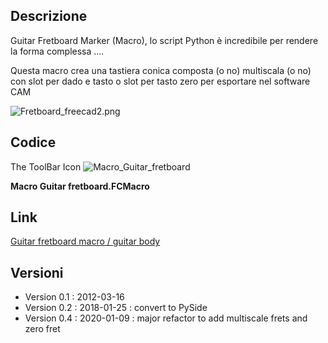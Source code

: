 <languages/>
{{Macro/it
|Name=Macro Guitar fretboard
|Icon=Macro_Guitar_fretboard.png
|Translate=Tastiera per chitarra
|Description=Crea una tastiera per chitarra.
|Author=ryback08
|Version=0.3
|Date=2019-07-03
|FCVersion=Tutte
|Download=[https://www.freecadweb.org/wiki/images/b/be/Macro_Guitar_fretboard.png ToolBar Icon]
|SeeAlso=[[Macro_Guitar_Nut|Macro_Guitar_Nut]] [[Image:Macro_Guitar_Nut.png|24px]]
}}

<span id="Description"></span>
==Descrizione==

Guitar Fretboard Marker (Macro), lo script Python è incredibile per rendere la forma complessa ....

Questa macro crea una tastiera conica composta (o no) multiscala (o no) con slot per dado e tasto o slot per tasto zero per esportare nel software CAM

[[File:Fretboard_freecad2.png]]
{{clear}}

<span id="Script"></span>
==Codice==

The ToolBar Icon [[File:Macro Guitar fretboard.png|Macro_Guitar_fretboard]]

'''Macro Guitar fretboard.FCMacro'''

{{MacroCode|code=
# -*- coding: utf-8 -*-

# Form implementation generated from reading ui file 'dialog.ui'
#
# Created: Sat Jan 14 00:33:37 2012
#      by: PyQt4 UI code generator 4.9
#      
# WARNING! All changes made in this file will be lost!
#
#
###################################### FREECAD Macro - Draw fretboard guitar #############################################
# ressource :                                                                                                            #
# Freecad dialog creation : http://sourceforge.net/apps/mediawiki/free-cad/index.php?title=Dialog_creation               #
# Topological data scripting : http://sourceforge.net/apps/mediawiki/free-cad/index.php?title=Topological_data_scripting #
# Fret slot theory : http://www.jpbourgeois.org/guitar/frets.htm                                                         #
#                                                                                                                        #
# For personal use only and / or non-profit use                                                                          #
# (C)2012 By LEPINE Florent                                                                                              #
# (C)2020 By Jeff Siddall                                                                                                #
# V0.1  -  2012/03/18                                                                                                    #
# V0.2  -  2018/01/25 : PySide                                                                                           #
# V0.3  -  2019/07/03 : Adaptation for 0.18                                                                              #
# V0.4  -  2020/01/08 : Major refactor to add multiscale frets and zerofret (Jeff Siddall)                               #
# Special thanks to FreeCAD team                                                                                         #
#                                                                                                                        #
##########################################################################################################################
#                                                                                                                        #
#  ### English ###                                                                                                       #
#  This macro creates a conical compound (or not) multiscale (or not) fretboard with nut and fret slot to export to      #
#  CAM software                                                                                                          #
#                                                                                                                        #
#  ### Francais ###                                                                                                      #
#  Cette macro creer une touche a radius progressif (ou pas) avec les defonces du sillet et l'emplacement des frettes    #
#  afin d'etre exporter dans un module de parcourt d'outil CAM                                                           #
#                                                                                                                        #
##########################################################################################################################
#                                                                                                                        #
#  ### Extra Notes ###                                                                                                   #
#  All Y-axis measurements are relative to fretboard centerline                                                          #
#  Origin is middle of nut/zero fret                                                                                     #
#                                                                                                                        #
##########################################################################################################################



from PySide import QtCore, QtGui
import FreeCAD, Part, math
from FreeCAD import Base, Vector

try:
    _fromUtf8 = QtCore.QString.fromUtf8
except AttributeError:
    _fromUtf8 = lambda s: s



   ################################################################################################
   #########                                begin functions                                ########
   ################################################################################################

# Function to return the X-value for a given fret
def fretx(fret, scalelen, offset):
    xvalue = (scalelen * (1 - (0.5 ** (float(fret) / 12)))) + offset

    return(xvalue)


# Function to return the neck edge Y-value for a given X value
def edgey(xvalue, nutwidth, edgetan):
    yvalue = (xvalue * edgetan) + (nutwidth / 2)

    return(yvalue)


# Function to return the fret X-axis crossing value for a given fret
def fretxcross(fret, scalelen1, scalelen2, perpscalediff):
    offset = perpscalediff / 2
    fret1x = fretx(fret, scalelen1, offset)   
    fret2x = fretx(fret, scalelen2, -offset)
    xcross = (fret1x + fret2x) / 2

    return(xcross)


# Function to return the fret angle tangent for a given fret
def frettan(fret, scalelen1, scalelen2, perpscalediff, nutwidth, edgetan):
    offset = perpscalediff / 2
    fret1x = fretx(fret, scalelen1, offset)   
    fret2x = fretx(fret, scalelen2, -offset)
    tanval = (fret2x - fret1x) / (nutwidth + (edgetan * (fret2x + fret1x)))

    return(tanval)



   ################################################################################################
   ######### begin of dialog box definition / debut de la definition de la boite de dialogue ######
   ################################################################################################


class Ui_Dialog(object):
    def setupUi(self, Dialog):
        Dialog.setObjectName(_fromUtf8("Dialog"))
        Dialog.resize(600, 491)
        self.label_zerofret = QtGui.QLabel(Dialog)
        self.label_zerofret.setGeometry(QtCore.QRect(10, 10, 431, 24))
        self.label_zerofret.setToolTip(_fromUtf8("Use a zero fret instead of a nut when checked"))
        self.label_zerofret.setWhatsThis(_fromUtf8(""))
        self.label_zerofret.setObjectName(_fromUtf8("label_zerofret"))
        self.checkBox_zerofret = QtGui.QCheckBox(Dialog)
        self.checkBox_zerofret.setGeometry(QtCore.QRect(460, 10, 51, 24))
        self.checkBox_zerofret.setWhatsThis(_fromUtf8(""))
        self.checkBox_zerofret.setObjectName(_fromUtf8("checkBox_zerofret"))
        self.label_scalelen1 = QtGui.QLabel(Dialog)
        self.label_scalelen1.setGeometry(QtCore.QRect(10, 30, 431, 24))
        self.label_scalelen1.setToolTip(_fromUtf8(""))
        self.label_scalelen1.setWhatsThis(_fromUtf8(""))
        self.label_scalelen1.setObjectName(_fromUtf8("label_scalelen1"))
        self.lineEdit_scalelen1 = QtGui.QLineEdit(Dialog)
        self.lineEdit_scalelen1.setGeometry(QtCore.QRect(460, 30, 51, 24))
        self.lineEdit_scalelen1.setWhatsThis(_fromUtf8(""))
        self.lineEdit_scalelen1.setObjectName(_fromUtf8("lineEdit_scalelen1"))
        self.label_scalelen2 = QtGui.QLabel(Dialog)
        self.label_scalelen2.setGeometry(QtCore.QRect(10, 50, 431, 24))
        self.label_scalelen2.setToolTip(_fromUtf8(""))
        self.label_scalelen2.setWhatsThis(_fromUtf8(""))
        self.label_scalelen2.setObjectName(_fromUtf8("label_scalelen2"))
        self.lineEdit_scalelen2 = QtGui.QLineEdit(Dialog)
        self.lineEdit_scalelen2.setGeometry(QtCore.QRect(460, 50, 51, 24))
        self.lineEdit_scalelen2.setWhatsThis(_fromUtf8(""))
        self.lineEdit_scalelen2.setObjectName(_fromUtf8("lineEdit_scalelen2"))
        self.label_nutwidth = QtGui.QLabel(Dialog)
        self.label_nutwidth.setGeometry(QtCore.QRect(10, 130, 431, 24))
        self.label_nutwidth.setToolTip(_fromUtf8("Width of center of outside strings measured perpendicular to the neck where the middle of the nut/zero fret crosses the neck centerline."))
        self.label_nutwidth.setObjectName(_fromUtf8("label_nutwidth"))
        self.lineEdit_nutwidth = QtGui.QLineEdit(Dialog)
        self.lineEdit_nutwidth.setGeometry(QtCore.QRect(460, 130, 51, 24))
        self.lineEdit_nutwidth.setObjectName(_fromUtf8("lineEdit_nutwidth"))
        self.lineEdit_nutradius = QtGui.QLineEdit(Dialog)
        self.lineEdit_nutradius.setGeometry(QtCore.QRect(460, 190, 51, 24))
        self.lineEdit_nutradius.setObjectName(_fromUtf8("lineEdit_nutradius"))
        self.label_nutradius = QtGui.QLabel(Dialog)
        self.label_nutradius.setGeometry(QtCore.QRect(10, 190, 431, 24))
        self.label_nutradius.setToolTip(_fromUtf8("Measured where the middle of the nut/zero fret crosses the neck centerline.  To convert to mm from inches multiply by 25.4.  Ex: 7.5 in = 191 mm."))
        self.label_nutradius.setObjectName(_fromUtf8("label_nutradius"))
        self.lineEdit_perpfret = QtGui.QLineEdit(Dialog)
        self.lineEdit_perpfret.setGeometry(QtCore.QRect(460, 110, 51, 24))
        self.lineEdit_perpfret.setObjectName(_fromUtf8("lineEdit_perpfret"))
        self.label_perpfret = QtGui.QLabel(Dialog)
        self.label_perpfret.setGeometry(QtCore.QRect(10, 110, 431, 24))
        self.label_perpfret.setToolTip(_fromUtf8(""))
        self.label_perpfret.setObjectName(_fromUtf8("label_perpfret"))
        self.lineEdit_bridgewidth = QtGui.QLineEdit(Dialog)
        self.lineEdit_bridgewidth.setGeometry(QtCore.QRect(460, 150, 51, 24))
        self.lineEdit_bridgewidth.setObjectName(_fromUtf8("lineEdit_bridgewidth"))
        self.label_bridgewidth = QtGui.QLabel(Dialog)
        self.label_bridgewidth.setGeometry(QtCore.QRect(10, 150, 431, 24))
        self.label_bridgewidth.setToolTip(_fromUtf8("Width of center of outside strings measured perpendicular to the neck where the middle of the bridge crosses the neck centerline at the saddles."))
        self.label_bridgewidth.setObjectName(_fromUtf8("label_bridgewidth"))
        self.lineEdit_bridgeradius = QtGui.QLineEdit(Dialog)
        self.lineEdit_bridgeradius.setGeometry(QtCore.QRect(460, 210, 51, 24))
        self.lineEdit_bridgeradius.setObjectName(_fromUtf8("lineEdit_bridgeradius"))
        self.label_bridgeradius = QtGui.QLabel(Dialog)
        self.label_bridgeradius.setGeometry(QtCore.QRect(10, 210, 431, 24))
        self.label_bridgeradius.setToolTip(_fromUtf8("Measured at neck centerline at saddles. To convert to mm from inches multiply by 25.4.  Ex: 25 in = 635 mm."))
        self.label_bridgeradius.setObjectName(_fromUtf8("label_bridgeradius"))
        self.label_thicknessboard = QtGui.QLabel(Dialog)
        self.label_thicknessboard.setGeometry(QtCore.QRect(10, 90, 431, 24))
        self.label_thicknessboard.setToolTip(_fromUtf8(""))
        self.label_thicknessboard.setObjectName(_fromUtf8("label_thicknessboard"))
        self.lineEdit_thicknessboard = QtGui.QLineEdit(Dialog)
        self.lineEdit_thicknessboard.setGeometry(QtCore.QRect(460, 90, 51, 24))
        self.lineEdit_thicknessboard.setObjectName(_fromUtf8("lineEdit_thicknessboard"))
        self.label_nfret = QtGui.QLabel(Dialog)
        self.label_nfret.setGeometry(QtCore.QRect(10, 70, 431, 24))
        self.label_nfret.setToolTip(_fromUtf8(""))
        self.label_nfret.setObjectName(_fromUtf8("label_nfret"))
        self.lineEdit_nfret = QtGui.QLineEdit(Dialog)
        self.lineEdit_nfret.setGeometry(QtCore.QRect(460, 70, 51, 24))
        self.lineEdit_nfret.setObjectName(_fromUtf8("lineEdit_nfret"))
        self.label_fretslotdepth = QtGui.QLabel(Dialog)
        self.label_fretslotdepth.setGeometry(QtCore.QRect(10, 270, 431, 24))
        self.label_fretslotdepth.setToolTip(_fromUtf8(""))
        self.label_fretslotdepth.setObjectName(_fromUtf8("label_fretslotdepth"))
        self.lineEdit_fretslotdepth = QtGui.QLineEdit(Dialog)
        self.lineEdit_fretslotdepth.setGeometry(QtCore.QRect(460, 270, 51, 24))
        self.lineEdit_fretslotdepth.setObjectName(_fromUtf8("lineEdit_fretslotdepth"))
        self.lineEdit_fretslotwidth = QtGui.QLineEdit(Dialog)
        self.lineEdit_fretslotwidth.setGeometry(QtCore.QRect(460, 290, 51, 24))
        self.lineEdit_fretslotwidth.setObjectName(_fromUtf8("lineEdit_fretslotwidth"))
        self.label_fretslotwidth = QtGui.QLabel(Dialog)
        self.label_fretslotwidth.setGeometry(QtCore.QRect(10, 290, 431, 24))
        self.label_fretslotwidth.setToolTip(_fromUtf8(""))
        self.label_fretslotwidth.setObjectName(_fromUtf8("label_fretslotwidth"))
        self.label_fretslotmargin = QtGui.QLabel(Dialog)
        self.label_fretslotmargin.setGeometry(QtCore.QRect(10, 310, 431, 24))
        self.label_fretslotmargin.setToolTip(_fromUtf8(""))
        self.label_fretslotmargin.setObjectName(_fromUtf8("label_fretslotmargin"))
        self.lineEdit_fretslotmargin = QtGui.QLineEdit(Dialog)
        self.lineEdit_fretslotmargin.setGeometry(QtCore.QRect(460, 310, 51, 24))
        self.lineEdit_fretslotmargin.setObjectName(_fromUtf8("lineEdit_fretslotmargin"))
        self.label_nutslotwidth = QtGui.QLabel(Dialog)
        self.label_nutslotwidth.setGeometry(QtCore.QRect(10, 350, 431, 24))
        self.label_nutslotwidth.setToolTip(_fromUtf8("Nut thickness.  Not used when zerofret is selected."))
        self.label_nutslotwidth.setObjectName(_fromUtf8("label_nutslotwidth"))
        self.lineEdit_nutslotwidth = QtGui.QLineEdit(Dialog)
        self.lineEdit_nutslotwidth.setGeometry(QtCore.QRect(460, 350, 51, 24))
        self.lineEdit_nutslotwidth.setObjectName(_fromUtf8("lineEdit_nutslotwidth"))
        self.label_nutslotdepth = QtGui.QLabel(Dialog)
        self.label_nutslotdepth.setGeometry(QtCore.QRect(10, 370, 431, 24))
        self.label_nutslotdepth.setToolTip(_fromUtf8("Bottom of nut slot is flat"))
        self.label_nutslotdepth.setObjectName(_fromUtf8("label_nutslotdepth"))
        self.lineEdit_nutslotdepth = QtGui.QLineEdit(Dialog)
        self.lineEdit_nutslotdepth.setGeometry(QtCore.QRect(460, 370, 51, 24))
        self.lineEdit_nutslotdepth.setObjectName(_fromUtf8("lineEdit_nutslotdepth"))
        self.lineEdit_lastfretlen = QtGui.QLineEdit(Dialog)
        self.lineEdit_lastfretlen.setGeometry(QtCore.QRect(460, 170, 51, 24))
        self.lineEdit_lastfretlen.setObjectName(_fromUtf8("lineEdit_lastfretlen"))
        self.label_lastfretlen = QtGui.QLabel(Dialog)
        self.label_lastfretlen.setGeometry(QtCore.QRect(10, 170, 431, 24))
        self.label_lastfretlen.setToolTip(_fromUtf8(""))
        self.label_lastfretlen.setObjectName(_fromUtf8("label_lastfretlen"))
        self.lineEdit_lengthbeforenut = QtGui.QLineEdit(Dialog)
        self.lineEdit_lengthbeforenut.setGeometry(QtCore.QRect(460, 390, 51, 24))
        self.lineEdit_lengthbeforenut.setObjectName(_fromUtf8("lineEdit_lengthbeforenut"))
        self.label_lengthbeforenut = QtGui.QLabel(Dialog)
        self.label_lengthbeforenut.setGeometry(QtCore.QRect(10, 390, 431, 24))
        self.label_lengthbeforenut.setToolTip(_fromUtf8(""))
        self.label_lengthbeforenut.setObjectName(_fromUtf8("label_lengthbeforenut"))
        self.label_stringmargin1 = QtGui.QLabel(Dialog)
        self.label_stringmargin1.setGeometry(QtCore.QRect(10, 230, 431, 24))
        self.label_stringmargin1.setToolTip(_fromUtf8("Distance from edge of fretboard measured perpendicular to neck centerline for scale length 1"))
        self.label_stringmargin1.setObjectName(_fromUtf8("label_stringmargin1"))
        self.lineEdit_stringmargin1 = QtGui.QLineEdit(Dialog)
        self.lineEdit_stringmargin1.setGeometry(QtCore.QRect(460, 230, 51, 24))
        self.lineEdit_stringmargin1.setObjectName(_fromUtf8("lineEdit_stringmargin1"))
        self.label_stringmargin2 = QtGui.QLabel(Dialog)
        self.label_stringmargin2.setGeometry(QtCore.QRect(10, 250, 431, 24))
        self.label_stringmargin2.setToolTip(_fromUtf8("Distance from edge of fretboard measured perpendicular to neck centerline for scale length 2"))
        self.label_stringmargin2.setObjectName(_fromUtf8("label_stringmargin2"))
        self.lineEdit_stringmargin2 = QtGui.QLineEdit(Dialog)
        self.lineEdit_stringmargin2.setGeometry(QtCore.QRect(460, 250, 51, 24))
        self.lineEdit_stringmargin2.setObjectName(_fromUtf8("lineEdit_stringmargin2"))
        self.OK = QtGui.QPushButton(Dialog)
        self.OK.setGeometry(QtCore.QRect(263, 450, 75, 32))
        self.OK.setObjectName(_fromUtf8("OK"))
        self.label_mm_01 = QtGui.QLabel(Dialog)
        self.label_mm_01.setGeometry(QtCore.QRect(520, 30, 30, 24))
        self.label_mm_01.setToolTip(_fromUtf8(""))
        self.label_mm_01.setWhatsThis(_fromUtf8(""))
        self.label_mm_01.setObjectName(_fromUtf8("label_mm_01"))
        self.label_mm_02 = QtGui.QLabel(Dialog)
        self.label_mm_02.setGeometry(QtCore.QRect(520, 90, 30, 24))
        self.label_mm_02.setToolTip(_fromUtf8(""))
        self.label_mm_02.setWhatsThis(_fromUtf8(""))
        self.label_mm_02.setObjectName(_fromUtf8("label_mm_02"))
        self.label_mm_03 = QtGui.QLabel(Dialog)
        self.label_mm_03.setGeometry(QtCore.QRect(520, 170, 30, 24))
        self.label_mm_03.setToolTip(_fromUtf8(""))
        self.label_mm_03.setWhatsThis(_fromUtf8(""))
        self.label_mm_03.setObjectName(_fromUtf8("label_mm_03"))
        self.label_mm_04 = QtGui.QLabel(Dialog)
        self.label_mm_04.setGeometry(QtCore.QRect(520, 130, 30, 24))
        self.label_mm_04.setToolTip(_fromUtf8(""))
        self.label_mm_04.setWhatsThis(_fromUtf8(""))
        self.label_mm_04.setObjectName(_fromUtf8("label_mm_04"))
        self.label_mm_05 = QtGui.QLabel(Dialog)
        self.label_mm_05.setGeometry(QtCore.QRect(520, 270, 30, 24))
        self.label_mm_05.setToolTip(_fromUtf8(""))
        self.label_mm_05.setWhatsThis(_fromUtf8(""))
        self.label_mm_05.setObjectName(_fromUtf8("label_mm_05"))
        self.label_mm_06 = QtGui.QLabel(Dialog)
        self.label_mm_06.setGeometry(QtCore.QRect(520, 290, 30, 24))
        self.label_mm_06.setToolTip(_fromUtf8(""))
        self.label_mm_06.setWhatsThis(_fromUtf8(""))
        self.label_mm_06.setObjectName(_fromUtf8("label_mm_06"))
        self.label_mm_07 = QtGui.QLabel(Dialog)
        self.label_mm_07.setGeometry(QtCore.QRect(520, 310, 30, 24))
        self.label_mm_07.setToolTip(_fromUtf8(""))
        self.label_mm_07.setWhatsThis(_fromUtf8(""))
        self.label_mm_07.setObjectName(_fromUtf8("label_mm_07"))
        self.label_mm_08 = QtGui.QLabel(Dialog)
        self.label_mm_08.setGeometry(QtCore.QRect(520, 350, 30, 24))
        self.label_mm_08.setToolTip(_fromUtf8(""))
        self.label_mm_08.setWhatsThis(_fromUtf8(""))
        self.label_mm_08.setObjectName(_fromUtf8("label_mm_08"))
        self.label_mm_09 = QtGui.QLabel(Dialog)
        self.label_mm_09.setGeometry(QtCore.QRect(520, 370, 30, 24))
        self.label_mm_09.setToolTip(_fromUtf8(""))
        self.label_mm_09.setWhatsThis(_fromUtf8(""))
        self.label_mm_09.setObjectName(_fromUtf8("label_mm_09"))
        self.label_mm_10 = QtGui.QLabel(Dialog)
        self.label_mm_10.setGeometry(QtCore.QRect(520, 390, 30, 24))
        self.label_mm_10.setToolTip(_fromUtf8(""))
        self.label_mm_10.setWhatsThis(_fromUtf8(""))
        self.label_mm_10.setObjectName(_fromUtf8("label_mm_10"))
        self.label_mm_11 = QtGui.QLabel(Dialog)
        self.label_mm_11.setGeometry(QtCore.QRect(520, 150, 30, 24))
        self.label_mm_11.setToolTip(_fromUtf8(""))
        self.label_mm_11.setWhatsThis(_fromUtf8(""))
        self.label_mm_11.setObjectName(_fromUtf8("label_mm_11"))
        self.label_mm_12 = QtGui.QLabel(Dialog)
        self.label_mm_12.setGeometry(QtCore.QRect(520, 50, 30, 24))
        self.label_mm_12.setToolTip(_fromUtf8(""))
        self.label_mm_12.setWhatsThis(_fromUtf8(""))
        self.label_mm_12.setObjectName(_fromUtf8("label_mm_12"))
        self.label_mm_13 = QtGui.QLabel(Dialog)
        self.label_mm_13.setGeometry(QtCore.QRect(520, 230, 30, 24))
        self.label_mm_13.setToolTip(_fromUtf8(""))
        self.label_mm_13.setWhatsThis(_fromUtf8(""))
        self.label_mm_13.setObjectName(_fromUtf8("label_mm_13"))
        self.label_mm_14 = QtGui.QLabel(Dialog)
        self.label_mm_14.setGeometry(QtCore.QRect(520, 190, 80, 24))
        self.label_mm_14.setToolTip(_fromUtf8(""))
        self.label_mm_14.setWhatsThis(_fromUtf8(""))
        self.label_mm_14.setObjectName(_fromUtf8("label_mm_14"))
        self.label_mm_15 = QtGui.QLabel(Dialog)
        self.label_mm_15.setGeometry(QtCore.QRect(520, 210, 80, 24))
        self.label_mm_15.setToolTip(_fromUtf8(""))
        self.label_mm_15.setWhatsThis(_fromUtf8(""))
        self.label_mm_15.setObjectName(_fromUtf8("label_mm_15"))
        self.label_mm_16 = QtGui.QLabel(Dialog)
        self.label_mm_16.setGeometry(QtCore.QRect(520, 250, 80, 24))
        self.label_mm_16.setToolTip(_fromUtf8(""))
        self.label_mm_16.setWhatsThis(_fromUtf8(""))
        self.label_mm_16.setObjectName(_fromUtf8("label_mm_16"))

        self.dialog = Dialog  ### Add to close windows at end of macro



        self.retranslateUi(Dialog)
        QtCore.QObject.connect(self.OK,QtCore.SIGNAL("pressed()"),self.createFretboard)    ###### See Freecad doc - connect pushbuton #####
        QtCore.QMetaObject.connectSlotsByName(Dialog)
        Dialog.setTabOrder(self.checkBox_zerofret, self.lineEdit_scalelen1)
        Dialog.setTabOrder(self.lineEdit_scalelen1, self.lineEdit_scalelen2)
        Dialog.setTabOrder(self.lineEdit_scalelen2, self.lineEdit_nfret)
        Dialog.setTabOrder(self.lineEdit_nfret, self.lineEdit_thicknessboard)
        Dialog.setTabOrder(self.lineEdit_thicknessboard, self.lineEdit_perpfret)
        Dialog.setTabOrder(self.lineEdit_perpfret, self.lineEdit_nutwidth)
        Dialog.setTabOrder(self.lineEdit_nutwidth, self.lineEdit_bridgewidth)
        Dialog.setTabOrder(self.lineEdit_bridgewidth, self.lineEdit_lastfretlen)
        Dialog.setTabOrder(self.lineEdit_lastfretlen, self.lineEdit_nutradius)
        Dialog.setTabOrder(self.lineEdit_nutradius, self.lineEdit_bridgeradius)
        Dialog.setTabOrder(self.lineEdit_bridgeradius, self.lineEdit_stringmargin1)
        Dialog.setTabOrder(self.lineEdit_stringmargin1, self.lineEdit_stringmargin2)
        Dialog.setTabOrder(self.lineEdit_stringmargin2, self.lineEdit_fretslotdepth)
        Dialog.setTabOrder(self.lineEdit_fretslotdepth, self.lineEdit_fretslotwidth)
        Dialog.setTabOrder(self.lineEdit_fretslotwidth, self.lineEdit_fretslotmargin)
        Dialog.setTabOrder(self.lineEdit_fretslotmargin, self.lineEdit_nutslotwidth)
        Dialog.setTabOrder(self.lineEdit_nutslotwidth, self.lineEdit_nutslotdepth)
        Dialog.setTabOrder(self.lineEdit_nutslotdepth, self.lineEdit_lengthbeforenut)
        Dialog.setTabOrder(self.lineEdit_lengthbeforenut, self.OK)




    def retranslateUi(self, Dialog):
        Dialog.setWindowTitle(_fromUtf8("Multiscale Compound Fretboard Maker"))
        self.label_zerofret.setText(_fromUtf8("Use zero fret - Utilisez z" + chr(233) + "ro frette"))
        self.checkBox_zerofret.setChecked(True)
        self.label_scalelen1.setText(_fromUtf8("Scale Length 1 - Diapason 1"))
        self.lineEdit_scalelen1.setText(_fromUtf8("864"))
        self.label_scalelen2.setText(_fromUtf8("Scale Length 2 - Diapason 2"))
        self.lineEdit_scalelen2.setText(_fromUtf8("940"))
        self.label_nutwidth.setText(_fromUtf8("Nut outer string width"))
        self.lineEdit_nutwidth.setText(_fromUtf8("38"))
        self.label_nutradius.setText(_fromUtf8("Radius at nut - Rayon au sillet"))
        self.lineEdit_nutradius.setText(_fromUtf8("191"))
        self.label_perpfret.setText(_fromUtf8("Perpendicular fret - Frette perpendiculaire"))
        self.lineEdit_perpfret.setText(_fromUtf8("7"))
        self.label_bridgewidth.setText(_fromUtf8("Bridge outer string width"))
        self.lineEdit_bridgewidth.setText(_fromUtf8("72"))
        self.label_bridgeradius.setText(_fromUtf8("Radius at bridge - Rayon au pont"))
        self.lineEdit_bridgeradius.setText(_fromUtf8("635"))
        self.label_thicknessboard.setText(_fromUtf8("Board thickness - Epaisseur de touche"))
        self.lineEdit_thicknessboard.setText(_fromUtf8("6.4"))
        self.label_nfret.setText(_fromUtf8("No. frets - No. de frettes"))
        self.lineEdit_nfret.setText(_fromUtf8("20"))
        self.label_fretslotdepth.setText(_fromUtf8("Depth of fret slot - Pronfondeur rainure de frette"))
        self.lineEdit_fretslotdepth.setText(_fromUtf8("2.0"))
        self.label_fretslotwidth.setText(_fromUtf8("Width of fret slot - Largeur rainure de frette"))
        self.lineEdit_fretslotwidth.setText(_fromUtf8("0.6"))
        self.label_fretslotmargin.setText(_fromUtf8("Fret slot margin - Marge de fente de frette"))
        self.lineEdit_fretslotmargin.setText(_fromUtf8("3.0"))
        self.label_nutslotwidth.setText(_fromUtf8("Width of nut slot - largeur du sillet"))
        self.lineEdit_nutslotwidth.setText(_fromUtf8("3.1"))
        self.label_nutslotdepth.setText(_fromUtf8("Depth of nut slot - profondeur du sillet"))
        self.lineEdit_nutslotdepth.setText(_fromUtf8("3.0"))
        self.label_lastfretlen.setText(_fromUtf8("Length after last fret - D" + chr(233) + "port apr" + chr(232) + "s la derni" + chr(232) + "re frette"))
        self.lineEdit_lastfretlen.setText(_fromUtf8("10.0"))
        self.label_lengthbeforenut.setText(_fromUtf8("Length before zero fret/nut - D" + chr(233) + "port avant le sillet"))
        self.lineEdit_lengthbeforenut.setText(_fromUtf8("6.4"))
        self.label_stringmargin1.setText(_fromUtf8("String margin 1 - Marge de cha" + chr(238) + " ne 1"))
        self.lineEdit_stringmargin1.setText(_fromUtf8("4.1"))
        self.label_stringmargin2.setText(_fromUtf8("String margin 2 - Marge de cha" + chr(238) + " ne 2"))
        self.lineEdit_stringmargin2.setText(_fromUtf8("5.1"))
        self.OK.setText(_fromUtf8("Create"))
        self.label_mm_01.setText(_fromUtf8("mm"))
        self.label_mm_02.setText(_fromUtf8("mm"))
        self.label_mm_03.setText(_fromUtf8("mm"))
        self.label_mm_04.setText(_fromUtf8("mm"))
        self.label_mm_05.setText(_fromUtf8("mm"))
        self.label_mm_06.setText(_fromUtf8("mm"))
        self.label_mm_07.setText(_fromUtf8("mm"))
        self.label_mm_08.setText(_fromUtf8("mm"))
        self.label_mm_09.setText(_fromUtf8("mm"))
        self.label_mm_10.setText(_fromUtf8("mm"))
        self.label_mm_11.setText(_fromUtf8("mm"))
        self.label_mm_12.setText(_fromUtf8("mm"))
        self.label_mm_13.setText(_fromUtf8("mm"))
        self.label_mm_14.setText(_fromUtf8("mm"))
        self.label_mm_15.setText(_fromUtf8("mm"))
        self.label_mm_16.setText(_fromUtf8("mm"))


    ############################################################################################
    ######### end of dialog box definition / fin de la definition de la boite de dialogue ######
    ############################################################################################


    def createFretboard(self):
        try:
            #################################################################
            ####### first we check if valid numbers have been entered #######
            #################################################################
            scalelen1 = float(self.lineEdit_scalelen1.text())			                # diapason
            scalelen2 = float(self.lineEdit_scalelen2.text())			                # diapason
            nutradius = float(self.lineEdit_nutradius.text())				            # radius de la touche au sillet
            bridgewidth = float(self.lineEdit_bridgewidth.text())			            # largeur de la touche a la derniere frette
            bridgeradius = float(self.lineEdit_bridgeradius.text())			            # radius de la touche a la derniere frette
            thicknessboard = float(self.lineEdit_thicknessboard.text())		            # epaisseur de la touche
            nfret = int(self.lineEdit_nfret.text())                                     # nombre de frettes
            perpfret = float(self.lineEdit_perpfret.text())                             # perpendicular fret
            fretslotdepth = float(self.lineEdit_fretslotdepth.text())		            # profondeur du solt des frettes
            fretslotwidth = float(self.lineEdit_fretslotwidth.text())                   # epaisseur du slot des frettes
            fretmargin = float(self.lineEdit_fretslotmargin.text())                     # deport du slot des frettes par rapport au bord
            lastfretlen = float(self.lineEdit_lastfretlen.text())                       # espace entre la derniere frette et la fin de la touche
            lengthbeforenut = float(self.lineEdit_lengthbeforenut.text())	            # espace restant avant le sillet
            stringmargin1 = float(self.lineEdit_stringmargin1.text())                   # string margin
            stringmargin2 = float(self.lineEdit_stringmargin2.text())                   # string margin
            nutwidth = float(self.lineEdit_nutwidth.text())			                    # largeur de la touche au sillet
            nutslotwidth = float(self.lineEdit_nutslotwidth.text())                     # longueur du sille
            nutslotdepth = float(self.lineEdit_nutslotdepth.text())                     # profondeur du sillet


        except ValueError:
            print( "Error! values must be valid numbers!")
            return None


        else:
            if self.checkBox_zerofret.checkState() == 0:
                zerofret = 0
                nutslotwidth = float(nutslotwidth)
            else:
                zerofret = 1
                nutslotwidth = 0.0

            ##### convert all value in float #####
            scalelen1 = float(scalelen1)
            scalelen2 = float(scalelen2)
            nutwidth = float(nutwidth)
            nutradius = float(nutradius)
            bridgewidth = float(bridgewidth)
            bridgeradius = float(bridgeradius)
            thicknessboard = float(thicknessboard)
            nfret = float(nfret)
            perpfret = float(perpfret)
            fretslotdepth = float(fretslotdepth)
            fretslotwidth = float(fretslotwidth)
            fretmargin = float(fretmargin)
            nutslotdepth = float(nutslotdepth)
            lastfretlen = float(lastfretlen)
            lengthbeforenut = float(lengthbeforenut)
            stringmargin1 = float(stringmargin1)
            stringmargin2 = float(stringmargin2)
            print( "OK, all values are good, let's go")


            #####################################################################
            ######     calculate first/last/perpendicular fret values      ######
            #####################################################################

            perplen1 = fretx(perpfret, scalelen1, 0)                                    # see formule to calculate fret length
            perplen2 = fretx(perpfret, scalelen2, 0)
            perpscalediff = perplen2 - perplen1
            halfperpscalediff = perpscalediff / 2
            fbwidthdiff = bridgewidth - nutwidth
            edgetan = fbwidthdiff / ((scalelen1 + scalelen2) / 2) / 2                   # half of fbwidthdiff is on each side of fretboard
            zerofrettan = frettan(0, scalelen1, scalelen2, perpscalediff, nutwidth, edgetan)
            endfrettan = frettan(nfret, scalelen1, scalelen2, perpscalediff, nutwidth, edgetan)


            ########################################################################
            print("1 - Create fretboard bottom")
            ########################################################################


            ########                   Fretboard Vector                       ######
            vnb1x = fretx(0, scalelen1, halfperpscalediff) - (zerofrettan * stringmargin1) # use fret angle and X value of the zero fret to find new X value with stringmargin
            vnb1y = edgey(vnb1x, nutwidth, edgetan) + stringmargin1                     # use new X value to find the Y value
            vnb1 = Vector(vnb1x, vnb1y, 0)

            vbb1x = fretx(nfret, scalelen1, halfperpscalediff) - (endfrettan * stringmargin1) + lastfretlen
            #vbb1x = fretx(nfret, scalelen1, halfperpscalediff)
            vbb1y = edgey(vbb1x, nutwidth, edgetan) + stringmargin1
            vbb1 = Vector(vbb1x, vbb1y, 0)

            vbb2x = fretx(nfret, scalelen2, -halfperpscalediff) + (endfrettan * stringmargin2) + lastfretlen
            #vbb2x = fretx(nfret, scalelen2, -halfperpscalediff) 
            vbb2y = -edgey(vbb2x, nutwidth, edgetan) - stringmargin2
            vbb2 = Vector(vbb2x, vbb2y, 0)

            vnb2x = fretx(0, scalelen2, -halfperpscalediff) + (zerofrettan * stringmargin2)
            vnb2y = -edgey(vnb2x, nutwidth, edgetan) - stringmargin2
            vnb2 = Vector(vnb2x, vnb2y, 0)


            ########                      Nut Vector                          ######
            adjnutslotwidth = nutslotwidth / math.cos(math.atan(zerofrettan))           # if nut slot is on an angle its X values need to be corrected
            nutx = -(lengthbeforenut + adjnutslotwidth)                                 # nut is a linear negative x shift
            vbnb1x = vnb1x + nutx                                                       # add to the end of the fretboard
            vbnb1y = edgey(vbnb1x, nutwidth, edgetan) + stringmargin1
            vbnb1 = Vector(vbnb1x, vbnb1y, 0)

            vbnb2x = vnb2x + nutx
            vbnb2y = -edgey(vbnb2x, nutwidth, edgetan) - stringmargin2
            vbnb2 = Vector(vbnb2x, vbnb2y, 0)

            ########                         Draw                             ######
            pointslist = [vbnb1,vnb1,vbb1,vbb2,vnb2,vbnb2,vbnb1]
            fretboardwire = Part.makePolygon(pointslist)
            #Part.show(fretboardwire)
            fretboardbottom = Part.Face(fretboardwire)
            #Part.show(fretboardbottom)
            fbextrude=fretboardbottom.extrude(Vector(0,0,thicknessboard*2))
            #Part.show(fbextrude)

            ########################################################################
            print("2 - Create fretboard top (radius)")
            ########################################################################

            ########################  radius at nut   ##############################
            # the fretboard top must extend beyond the nut to ensure there is no clipping
            # so calculate the values for the end of the fretboard relative to the nut
            radslope = (bridgeradius - nutradius) / ((scalelen1 + scalelen2) / 2)       # Find the slope of the compound radius
            minx = min(vbnb1x, vbnb2x)                                                  # position the end of the fretboard top at the minimum X value
            cn1rad = nutradius + (minx * radslope)                                      # Calculate the correct radius for the end of the fretboard
            cn1 = Part.makeCircle(cn1rad, Vector(minx, 0, -cn1rad + thicknessboard), Vector(1,0,0), 70, 110)
            #Part.show(cn1)

            ################## radius at bridge - rayon au pont #####################
            cn2 = Part.makeCircle(bridgeradius, Vector(((scalelen1 + scalelen2) / 2), 0, -bridgeradius + thicknessboard), Vector(1,0,0), 70, 110)
            #Part.show(cn2)

            ################## face of 2 radius - assemblage des 2 radius ###########
            compradius = Part.makeRuledSurface(cn1, cn2)
            #Part.show(compradius)
            ftextrude=compradius.extrude(Vector(0,0,-(thicknessboard * 2)))
            #Part.show(ftextrude)


            ########################################################################
            print("3 - Regroup fretboard bottom & top")
            ########################################################################
            cleanfretboard = ftextrude.common(fbextrude)
            #Part.show(cleanfretboard)

            if zerofret:
                ########################################################################
                print("4 - Skipping nut because zerofret was selected")
                print("5 - Skipping nut because zerofret was selected")
                ########################################################################

            else:
                ########################################################################
                print("4 - Make nut")
                ########################################################################
                ########                      Nut Vector                          ######
                vnt1x = -(bridgewidth * zerofrettan)                                    # nut crosses centerline at x=0, y=0 and nut slot needs to be wider than fretboard (i.e.: bridgewidth)
                vnt1 = Vector(vnt1x, bridgewidth, thicknessboard)
                vnt2 = Vector(-vnt1x, -bridgewidth, thicknessboard)
                vnt3x = -vnt1x - adjnutslotwidth
                vnt3 = Vector(vnt3x, -bridgewidth, thicknessboard)
                vnt4x = vnt1x - adjnutslotwidth
                vnt4 = Vector(vnt4x, bridgewidth, thicknessboard)

                ########                     Draw nut                             ######
                pointslist = [vnt1,vnt2,vnt3,vnt4,vnt1]
                nutwire = Part.makePolygon(pointslist)
                nutface = Part.Face(nutwire)
                nutextrude=nutface.extrude(Vector(0,0,-nutslotdepth))
                #Part.show(nutextrude)

                ########################################################################
                print("5 - Add nut")
                ########################################################################
                fretboardnut = cleanfretboard.cut(nutextrude)
                #Part.show(fretboardnut)
 

            ########################################################################
            print("6 - Add " + str(int(nfret)) + " frets")
            ########################################################################


            #####################################################################
            ##############   Radius on fretboard - depth fret slot   ############
            #####################################################################
            fretslotradius=compradius.extrude(Vector(0,0,-fretslotdepth))          # radius (top of fretboard) minus fret slot depth 


            #####################################################################
            ##############   outline fretboard - margin fret slot    ############
            #####################################################################
            vnb1fs = Vector(vbnb1x, (vbnb1y - fretmargin), 0)                           # use the fretboard dimensions as a starting point since the same slope will be used
            vbb1fs = Vector(vbb1x, (vbb1y - fretmargin), 0)
            vbb2fs = Vector(vbb2x, (vbb2y + fretmargin), 0)
            vnb2fs = Vector(vbnb2x, (vbnb2y + fretmargin), 0)
            pointslistfs = [vnb1fs,vbb1fs,vbb2fs,vnb2fs,vnb1fs]
            fretboardwirefs = Part.makePolygon(pointslistfs)
            #Part.show(fretboardwirefs)
            fretboardbottomfs = Part.Face(fretboardwirefs)
            #Part.show(fretboardbottomfs)
            fbextrudefs=fretboardbottomfs.extrude(Vector(0,0,thicknessboard*2))    # fretboardbottom with margin
            #Part.show(fbextrudefs)

            i=0
            incnfret = 0

            if (zerofret):
                incnfret = -1                                                           # use a zero fret if enabled


            while (incnfret < nfret):                                                   # draw all frets
                incnfret = incnfret + 1                 
                incxcross = fretxcross(incnfret, scalelen1, scalelen2, perpscalediff)
                incfrettan = frettan(incnfret, scalelen1, scalelen2, perpscalediff, nutwidth, edgetan)
                incfretangle = math.atan(incfrettan)

                print("      Fret " + str(incnfret) + ": " + str(round(incxcross,2)) + " mm at " + str(round(math.degrees(incfretangle),1)) + " degrees")

                adjfretslotwidth = fretslotwidth/math.cos(incfretangle) / 2             # adjust for fret slot being on an angle

                #####################################################################
                ##############             Fret slot ne X                ############
                #####################################################################         

                # make slots much larger than required (i.e.: twice the bridgewidth) initially, then cut later
                fretend1x = incxcross - (incfrettan * bridgewidth)
                fretend2x = incxcross + (incfrettan * bridgewidth)
                vnfs1 = Vector((fretend1x - adjfretslotwidth), bridgewidth, 0)
                vnfs2 = Vector((fretend1x + adjfretslotwidth), bridgewidth, 0)
                vnfs3 = Vector((fretend2x + adjfretslotwidth), -bridgewidth, 0)
                vnfs4 = Vector((fretend2x - adjfretslotwidth), -bridgewidth, 0)
                pointslistvnfs = [vnfs1,vnfs2,vnfs3,vnfs4,vnfs1]
                nslotwire = Part.makePolygon(pointslistvnfs)
                nslotextrude = Part.Face(nslotwire)
                 
                while (i < 1 ):
                    i = i + 1  
                    nslot = nslotextrude.extrude(Vector(0,0,thicknessboard*2))
                else:
                    nslot2 = nslotextrude.extrude(Vector(0,0,thicknessboard*2))
                    nslot = nslot.fuse(nslot2) 
                
            else:

                nslot3 = fbextrudefs.common(nslot)                                      # assembling all part (radius, bottom and fret)
                nslot4 = fretslotradius.common(nslot3)

                if zerofret:
                    nslot5 = cleanfretboard.cut(nslot4)    
                else:
                    nslot5 = fretboardnut.cut(nslot4)    

                #Part.show(fretboardfinal)
                objet_fretboard = App.ActiveDocument.addObject("Part::Feature","Fretboard")
                objet_fretboard.Shape = nslot5

                print("End of fretboard")

                  
            ########################################################################
            print("6 - Add Scale Length")
            ########################################################################
            Plane_scale_length = Part.makePlane(thicknessboard * 2 , (bridgewidth + (stringmargin1 + stringmargin2)), Vector(((scalelen1 + scalelen2) / 2), ((bridgewidth / 2) + ((stringmargin1 + stringmargin2) /2)),0), Vector(1,0,0)) #makePlane(length,width,[start_pnt,dir_normal])
            #Part.show (Plane_scale_length)
            objet_diapason = App.ActiveDocument.addObject("Part::Feature","Scale/Diapason")
            objet_diapason.Shape = Plane_scale_length


            ###### close windows when macro is done #####
            self.dialog.hide()


class Fretboard():
    if App.ActiveDocument is None :                                                     # create new document called 'Fretboard' if no document is open
        doc = App.newDocument("Fretboard")
    dialog = QtGui.QWidget() 
    dialog.ui = Ui_Dialog()
    dialog.ui.setupUi(dialog)
    dialog.show()

}}

==Link==

[https://forum.freecadweb.org/viewtopic.php?f=24&t=5827 Guitar fretboard macro / guitar body]
<span id="Version"></span>
==Versioni==

*Version 0.1 : 2012-03-16
*Version 0.2 : 2018-01-25 : convert to PySide
*Version 0.4 : 2020-01-09 : major refactor to add multiscale frets and zero fret